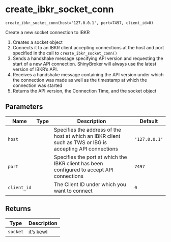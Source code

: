 # create_ibkr_socket_conn { #shinybroker.create_ibkr_socket_conn }

`create_ibkr_socket_conn(host='127.0.0.1', port=7497, client_id=0)`

Create a new socket connection to IBKR

1. Creates a socket object
2. Connects it to an IBKR client accepting connections at the host and
port specified in the call to `create_ibkr_socket_conn()`
3. Sends a handshake message specifying API version and requesting the
start of a new API connection. ShinyBroker will always use the latest
version of IBKR's API.
4. Receives a handshake message containing the API version under which
the connection was made as well as the timestamp at which the connection
was started
5. Returns the API version, the Connection Time, and the socket object

## Parameters

| Name        | Type   | Description                                                                                                | Default       |
|-------------|--------|------------------------------------------------------------------------------------------------------------|---------------|
| `host`      |        | Specifies the address of the host at which an IBKR client such as TWS or  IBG is accepting API connections | `'127.0.0.1'` |
| `port`      |        | Specifies the port at which the IBKR client has been configured to accept API connections                  | `7497`        |
| `client_id` |        | The Client ID under which you want to connect                                                              | `0`           |

## Returns

| Type     | Description   |
|----------|---------------|
| `socket` | it's kewl     |